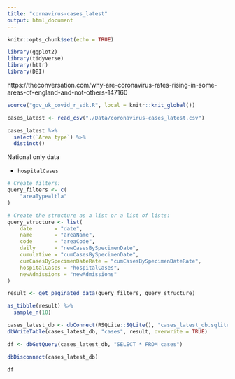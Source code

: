 ```yaml
---
title: "cornavirus-cases_latest"
output: html_document
---
```


```r
knitr::opts_chunk$set(echo = TRUE)
```

```r
library(ggplot2)
library(tidyverse)
library(httr)
library(DBI)
```


https://theconversation.com/why-are-coronavirus-rates-rising-in-some-areas-of-england-and-not-others-147160



```r
source("gov_uk_covid_r_sdk.R", local = knitr::knit_global())
```


```r
cases_latest <- read_csv("./Data/coronavirus-cases_latest.csv")

cases_latest %>% 
  select(`Area type`) %>% 
  distinct()
```

National only data 

* `hospitalCases`



```r



# Create filters:
query_filters <- c(
    "areaType=ltla"
)

# Create the structure as a list or a list of lists:
query_structure <- list(
    date       = "date", 
    name       = "areaName", 
    code       = "areaCode", 
    daily      = "newCasesBySpecimenDate",
    cumulative = "cumCasesBySpecimenDate",
    cumCasesBySpecimenDateRate = "cumCasesBySpecimenDateRate",
    hospitalCases = "hospitalCases",
    newAdmissions = "newAdmissions"
)

result <- get_paginated_data(query_filters, query_structure)

as_tibble(result) %>% 
  sample_n(10)
```

```r
cases_latest_db <- dbConnect(RSQLite::SQLite(), "cases_latest_db.sqlite")
dbWriteTable(cases_latest_db, "cases", result, overwrite = TRUE)

df <- dbGetQuery(cases_latest_db, "SELECT * FROM cases")

dbDisconnect(cases_latest_db)

df
```

